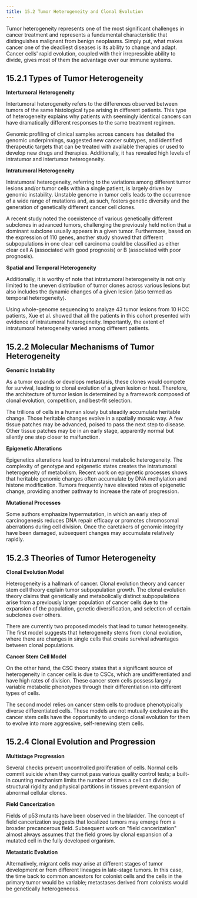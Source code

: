 ```yaml
---
title: 15.2 Tumor Heterogeneity and Clonal Evolution
---
```



Tumor heterogeneity represents one of the most significant challenges in cancer treatment and represents a fundamental characteristic that distinguishes malignant from benign neoplasms. Simply put, what makes cancer one of the deadliest diseases is its ability to change and adapt. Cancer cells' rapid evolution, coupled with their irrepressible ability to divide, gives most of them the advantage over our immune systems.

## 15.2.1 Types of Tumor Heterogeneity

**Intertumoral Heterogeneity**

Intertumoral heterogeneity refers to the differences observed between tumors of the same histological type arising in different patients. This type of heterogeneity explains why patients with seemingly identical cancers can have dramatically different responses to the same treatment regimen.

Genomic profiling of clinical samples across cancers has detailed the genomic underpinnings, suggested new cancer subtypes, and identified therapeutic targets that can be treated with available therapies or used to develop new drugs and therapies. Additionally, it has revealed high levels of intratumor and intertumor heterogeneity.

**Intratumoral Heterogeneity**

Intratumoral heterogeneity, referring to the variations among different tumor lesions and/or tumor cells within a single patient, is largely driven by genomic instability. Unstable genome in tumor cells leads to the occurrence of a wide range of mutations and, as such, fosters genetic diversity and the generation of genetically different cancer cell clones.

A recent study noted the coexistence of various genetically different subclones in advanced tumors, challenging the previously held notion that a dominant subclone usually appears in a given tumor. Furthermore, based on the expression of 110 genes, another study showed that different subpopulations in one clear cell carcinoma could be classified as either clear cell A (associated with good prognosis) or B (associated with poor prognosis).

**Spatial and Temporal Heterogeneity**

Additionally, it is worthy of note that intratumoral heterogeneity is not only limited to the uneven distribution of tumor clones across various lesions but also includes the dynamic changes of a given lesion (also termed as temporal heterogeneity).

Using whole-genome sequencing to analyze 43 tumor lesions from 10 HCC patients, Xue et al. showed that all the patients in this cohort presented with evidence of intratumoral heterogeneity. Importantly, the extent of intratumoral heterogeneity varied among different patients.

## 15.2.2 Molecular Mechanisms of Tumor Heterogeneity

**Genomic Instability**

As a tumor expands or develops metastasis, these clones would compete for survival, leading to clonal evolution of a given lesion or host. Therefore, the architecture of tumor lesion is determined by a framework composed of clonal evolution, competition, and best-fit selection.

The trillions of cells in a human slowly but steadily accumulate heritable change. Those heritable changes evolve in a spatially mosaic way. A few tissue patches may be advanced, poised to pass the next step to disease. Other tissue patches may be in an early stage, apparently normal but silently one step closer to malfunction.

**Epigenetic Alterations**

Epigenetics alterations lead to intratumoral metabolic heterogeneity. The complexity of genotype and epigenetic states creates the intratumoral heterogeneity of metabolism. Recent work on epigenetic processes shows that heritable genomic changes often accumulate by DNA methylation and histone modification. Tumors frequently have elevated rates of epigenetic change, providing another pathway to increase the rate of progression.

**Mutational Processes**

Some authors emphasize hypermutation, in which an early step of carcinogenesis reduces DNA repair efficacy or promotes chromosomal aberrations during cell division. Once the caretakers of genomic integrity have been damaged, subsequent changes may accumulate relatively rapidly.

## 15.2.3 Theories of Tumor Heterogeneity

**Clonal Evolution Model**

Heterogeneity is a hallmark of cancer. Clonal evolution theory and cancer stem cell theory explain tumor subpopulation growth. The clonal evolution theory claims that genetically and metabolically distinct subpopulations arise from a previously larger population of cancer cells due to the expansion of the population, genetic diversification, and selection of certain subclones over others.

There are currently two proposed models that lead to tumor heterogeneity. The first model suggests that heterogeneity stems from clonal evolution, where there are changes in single cells that create survival advantages between clonal populations.

**Cancer Stem Cell Model**

On the other hand, the CSC theory states that a significant source of heterogeneity in cancer cells is due to CSCs, which are undifferentiated and have high rates of division. These cancer stem cells possess largely variable metabolic phenotypes through their differentiation into different types of cells.

The second model relies on cancer stem cells to produce phenotypically diverse differentiated cells. These models are not mutually exclusive as the cancer stem cells have the opportunity to undergo clonal evolution for them to evolve into more aggressive, self-renewing stem cells.

## 15.2.4 Clonal Evolution and Progression

**Multistage Progression**

Several checks prevent uncontrolled proliferation of cells. Normal cells commit suicide when they cannot pass various quality control tests; a built-in counting mechanism limits the number of times a cell can divide; structural rigidity and physical partitions in tissues prevent expansion of abnormal cellular clones.

**Field Cancerization**

Fields of p53 mutants have been observed in the bladder. The concept of field cancerization suggests that localized tumors may emerge from a broader precancerous field. Subsequent work on "field cancerization" almost always assumes that the field grows by clonal expansion of a mutated cell in the fully developed organism.

**Metastatic Evolution**

Alternatively, migrant cells may arise at different stages of tumor development or from different lineages in late-stage tumors. In this case, the time back to common ancestors for colonist cells and the cells in the primary tumor would be variable; metastases derived from colonists would be genetically heterogeneous.
